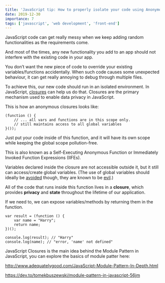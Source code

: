 ```yaml
---
title: 'JavaScript tip: How to properly isolate your code using Anonymous Closures (IIFEs)'
date: 2019-12-30
importance: 7
tags: ['javascript', 'web development', 'front-end']
---
```


JavaScript code can get really messy when we keep adding random functionalities as the requirements come.

And most of the times, any new functionality you add to an app should not interfere with the existing code in your app.

You don’t want the new piece of code to override your existing variables/functions accidentally. When such code causes some unexpected behaviour, it can get really annoying to debug through multiple files.

To achieve this, our new code should run in an isolated environment. In JavaScript, <a href="https://medium.com/javascript-scene/master-the-javascript-interview-what-is-a-closure-b2f0d2152b36" target='_blank'>closures</a> can help us do that. Closures are the primary mechanism used to enable data privacy in JavaScript.

This is how an anonymous closures looks like:

```
(function () {  
	// ... all vars and functions are in this scope only.  
	// still maintains access to all global variables  
}());
```

Just put your code inside of this function, and it will have its own scope while keeping the global scope pollution-free.

This is also known as a Self-Executing Anonymous Function or Immediately Invoked Function Expressions (IIFEs).

Variables declared inside the closure are not accessible outside it, but it still can access/create global variables. (The use of global variables should ideally be <a href="https://stackoverflow.com/questions/2613310/ive-heard-global-variables-are-bad-what-alternative-solution-should-i-use" target='_blank'>avoided</a> though, they are known to be <a href="https://yuiblog.com/blog/2006/06/01/global-domination/" target='_blank'>evil</a>.)

All of the code that runs inside this function lives in a **closure**, which provides **privacy** and **state** throughout the lifetime of our application.

If we need to, we can expose variables/methods by returning them in the function.

```
var result = (function () {  
    var name = "Harry";   
    return name;   
})();

console.log(result); // "Harry"  
console.log(name); // "error, 'name' not defined"
```

JavaScript Closures is the main idea behind the Module Pattern in JavaScript, you can explore the basics of module patter here: 
<p><a target='_blank' href="http://www.adequatelygood.com/JavaScript-Module-Pattern-In-Depth.html">http://www.adequatelygood.com/JavaScript-Module-Pattern-In-Depth.html</a></p>
<p><a target='_blank' href="https://dev.to/tomekbuszewski/module-pattern-in-javascript-56jm">https://dev.to/tomekbuszewski/module-pattern-in-javascript-56jm</a></p>
